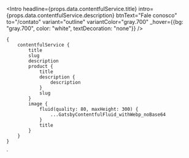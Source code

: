 

<SEO
	title={props.data.contentfulService.title}
	description={props.data.contentfulService.description}
/>
<Intro
	headline={props.data.contentfulService.title}
	intro={props.data.contentfulService.description}
	btnText="Fale conosco"
	to="/contato"
	variant="outline"
	variantColor="gray.700"
	_hover={{bg: "gray.700", color: "white", textDecoration: "none"}}
/>
<Container>
	<Section pt="0!important" >
		<ProductList service={props.data.contentfulService} />
	</Section>
</Container>

	{
		contentfulService {
			title
			slug
			description
			product {
				title
				description {
					description
				}
				slug
			}
			image {
				fluid(quality: 80, maxHeight: 300) {
					...GatsbyContentfulFluid_withWebp_noBase64
				}
				title
			}
		}
	}
`

